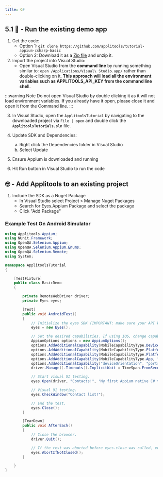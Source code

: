 ```yaml
---
title: C#
---
```

## 5.1 🚀 - Run the existing demo app 
1. Get the code:
    * Option 1: `git clone https://github.com/applitools/tutorial-appium-csharp-basic`
    * Option 2: Download it as a [Zip file](https://github.com/applitools/tutorial-appium-csharp-basic/archive/master.zip) and unzip it.
2. Import the project into Visual Studio:
    * Open Visual Studio from the **command line** by running something similar to: `open /Applications/Visual\ Studio.app/` rather than double-clicking on it. **This approach will load all the environment variables such as APPLITOOLS_API_KEY from the command line shell**.

:::warning Note
Do not open Visual Studio by double clicking it as it will not load environment variables. If you already have it open, please close it and open it from the Command line.
:::

3. In Visual Studio, open the `ApplitoolsTutorial` by navigating to the downloaded project via `File | open` and double click the **`ApplitoolsTutorials.sln`** file.

4. Update SDK and Dependencies:
    <ol type="a">
        <li>Right click the Dependencies folder in Visual Studio</li>
        <li>Select Update</li>
    </ol>

5. Ensure Appium is downloaded and running

6. Hit Run button in Visual Studio to run the code

## 🤓 - Add Applitools to an existing project

1. Include the SDK as a Nuget Package
	* In Visual Studio select Project > Manage Nuget Packages
	* Search for Eyes.Appium Package and select the package
	* Click "Add Package"

### Example Test On Android Simulator
```csharp
using Applitools.Appium;
using NUnit.Framework;
using OpenQA.Selenium.Appium;
using OpenQA.Selenium.Appium.Enums;
using OpenQA.Selenium.Remote;
using System;

namespace ApplitoolsTutorial
{

    [TestFixture]
    public class BasicDemo
    {

        private RemoteWebDriver driver;
        private Eyes eyes;

        [Test]
        public void AndroidTest()
        {
            // Initialize the eyes SDK (IMPORTANT: make sure your API key is set in the APPLITOOLS_API_KEY env variable).
            eyes = new Eyes();

            // Set the desired capabilities. If using IOS, change capabilities accordingly
            AppiumOptions options = new AppiumOptions();
            options.AddAdditionalCapability(MobileCapabilityType.DeviceName, "Samsung Galaxy S9 WQHD GoogleAPI Emulator");
            options.AddAdditionalCapability(MobileCapabilityType.PlatformVersion, "9.0");
            options.AddAdditionalCapability(MobileCapabilityType.PlatformName, "Android");
            options.AddAdditionalCapability(MobileCapabilityType.App, "https://applitools.jfrog.io/artifactory/Examples/eyes-hello-world.apk");
            options.AddAdditionalCapability("deviceOrientation", "portrait");
            driver.Manage().Timeouts().ImplicitWait = TimeSpan.FromSeconds(60);

            // Start visual UI testing.
            eyes.Open(driver, "Contacts!", "My first Appium native C# test!");

            // Visual UI testing.
            eyes.CheckWindow("Contact list!");

            // End the test.
            eyes.Close();
        }

        [TearDown]
        public void AfterEach()
        {
            // Close the browser.
            driver.Quit();

            // If the test was aborted before eyes.close was called, ends the test as aborted.
            eyes.AbortIfNotClosed();
        }

    }
}

```